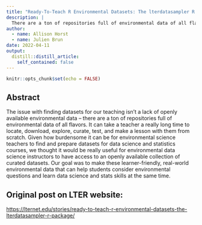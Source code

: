 ```yaml
---
title: "Ready-To-Teach R Environmental Datasets: The lterdatasampler R Package"
description: |
  There are a ton of repositories full of environmental data of all flavors. However it can take a teacher a really long time to locate, download, explore, curate, test, and make a lesson with them from scratch.
author:
  - name: Allison Horst
  - name: Julien Brun
date: 2022-04-11
output:
  distill::distill_article:
    self_contained: false
---
```



```r
knitr::opts_chunk$set(echo = FALSE)
```

## Abstract

The issue with finding datasets for our teaching isn’t a lack of openly available environmental data – there are a ton of repositories full of environmental data of all flavors. It can take a teacher a really long time to locate, download, explore, curate, test, and make a lesson with them from scratch.  Given how burdensome it can be for environmental science teachers to find and prepare datasets for data science and statistics courses, we thought it would be really useful for environmental data science instructors to have access to an openly available collection of curated datasets. Our goal was to make these learner-friendly, real-world environmental data that can help students consider environmental questions and learn data science and stats skills at the same time.

## Original post on LTER website:

<https://lternet.edu/stories/ready-to-teach-r-environmental-datasets-the-lterdatasampler-r-package/>


